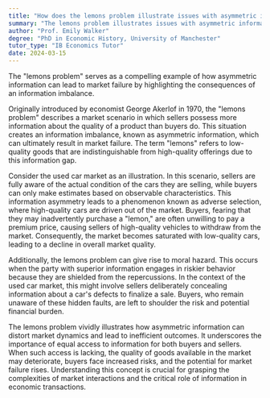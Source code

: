 ```yaml
---
title: "How does the lemons problem illustrate issues with asymmetric information?"
summary: "The lemons problem illustrates issues with asymmetric information by highlighting how information imbalance can lead to market failure."
author: "Prof. Emily Walker"
degree: "PhD in Economic History, University of Manchester"
tutor_type: "IB Economics Tutor"
date: 2024-03-15
---
```


The "lemons problem" serves as a compelling example of how asymmetric information can lead to market failure by highlighting the consequences of an information imbalance.

Originally introduced by economist George Akerlof in 1970, the "lemons problem" describes a market scenario in which sellers possess more information about the quality of a product than buyers do. This situation creates an information imbalance, known as asymmetric information, which can ultimately result in market failure. The term "lemons" refers to low-quality goods that are indistinguishable from high-quality offerings due to this information gap.

Consider the used car market as an illustration. In this scenario, sellers are fully aware of the actual condition of the cars they are selling, while buyers can only make estimates based on observable characteristics. This information asymmetry leads to a phenomenon known as adverse selection, where high-quality cars are driven out of the market. Buyers, fearing that they may inadvertently purchase a "lemon," are often unwilling to pay a premium price, causing sellers of high-quality vehicles to withdraw from the market. Consequently, the market becomes saturated with low-quality cars, leading to a decline in overall market quality.

Additionally, the lemons problem can give rise to moral hazard. This occurs when the party with superior information engages in riskier behavior because they are shielded from the repercussions. In the context of the used car market, this might involve sellers deliberately concealing information about a car's defects to finalize a sale. Buyers, who remain unaware of these hidden faults, are left to shoulder the risk and potential financial burden.

The lemons problem vividly illustrates how asymmetric information can distort market dynamics and lead to inefficient outcomes. It underscores the importance of equal access to information for both buyers and sellers. When such access is lacking, the quality of goods available in the market may deteriorate, buyers face increased risks, and the potential for market failure rises. Understanding this concept is crucial for grasping the complexities of market interactions and the critical role of information in economic transactions.
    